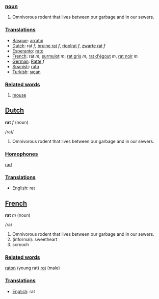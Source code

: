 ===[[noun]]===

#Omnivorous rodent that lives between our garbage and in our sewers.

===[[Translation]]s===
*[[Basque]]: [[arratoi]]
*[[Dutch]]: rat ''f'', [[bruine rat]] ''f'', [[rioolrat]] ''f'', [[zwarte rat]] ''f''
*[[Esperanto]]: [[rato]]
*[[French]]: rat ''m'', [[surmulot]] ''m'', [[rat gris]] ''m'', [[rat d'égout]] ''m'', [[rat noir]] ''m''
*[[German]]: [[Ratte]] ''f''
*[[Spanish]]: [[rata]]
*[[Turkish]]: [[sıçan]]

===[[Related word]]s===

#[[mouse]]

==[[Dutch]]==

'''rat''' ''f'' (noun)

/rat/

#Omnivorous rodent that lives between our garbage and in our sewers.

===[[Homophone]]s===

[[rad]]

===[[Translation]]s===
*[[English]]: rat

==[[French]]==

'''rat''' ''m'' (noun)

/ra/

#Omnivorous rodent that lives between our garbage and in our sewers.
#(informal): sweetheart
#scrooch

===[[Related word]]s===

[[raton]] (young rat)
[[rot]] (male)

===[[Translation]]s===
*[[English]]: rat